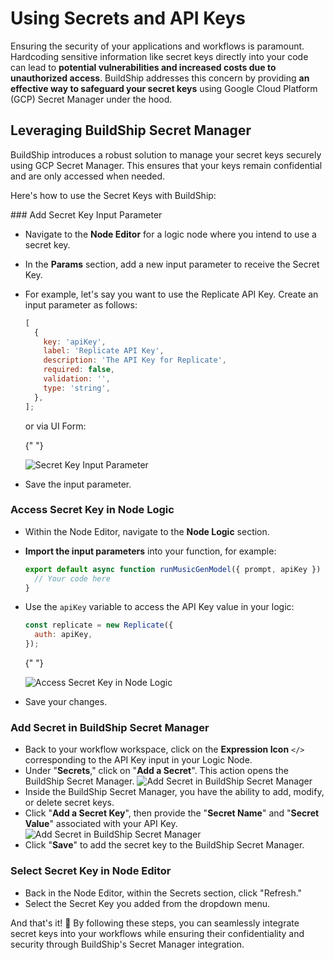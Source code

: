 # Using Secrets and API Keys


Ensuring the security of your applications and workflows is paramount. Hardcoding sensitive information like secret keys
directly into your code can lead to **potential vulnerabilities and increased costs due to unauthorized access**.
BuildShip addresses this concern by providing **an effective way to safeguard your secret keys** using Google Cloud
Platform (GCP) Secret Manager under the hood.

## Leveraging BuildShip Secret Manager

BuildShip introduces a robust solution to manage your secret keys securely using GCP Secret Manager. This ensures that
your keys remain confidential and are only accessed when needed.

Here's how to use the Secret Keys with BuildShip:

<Steps>
### Add Secret Key Input Parameter

- Navigate to the **Node Editor** for a logic node where you intend to use a secret key.
- In the **Params** section, add a new input parameter to receive the Secret Key.
- For example, let's say you want to use the Replicate API Key. Create an input parameter as follows:

  ```js copy
  [
    {
      key: 'apiKey',
      label: 'Replicate API Key',
      description: 'The API Key for Replicate',
      required: false,
      validation: '',
      type: 'string',
    },
  ];
  ```

  or via UI Form:

  {" "}

  <Image src={secrets1} alt='Secret Key Input Parameter' width={1200} />

- Save the input parameter.

### Access Secret Key in Node Logic

- Within the Node Editor, navigate to the **Node Logic** section.
- **Import the input parameters** into your function, for example:
  ```js copy
  export default async function runMusicGenModel({ prompt, apiKey }) {
    // Your code here
  }
  ```
- Use the `apiKey` variable to access the API Key value in your logic:

  ```js copy
  const replicate = new Replicate({
    auth: apiKey,
  });
  ```

  {" "}

  <Image src={secrets2} alt='Access Secret Key in Node Logic' width={1200} />

- Save your changes.

### Add Secret in BuildShip Secret Manager

- Back to your workflow workspace, click on the **Expression Icon** `</>` corresponding to the API Key input in your
  Logic Node.
- Under "**Secrets**," click on "**Add a Secret**". This action opens the BuildShip Secret Manager.
  <Image src={secrets3} alt='Add Secret in BuildShip Secret Manager' width={1200} />
- Inside the BuildShip Secret Manager, you have the ability to add, modify, or delete secret keys.
- Click "**Add a Secret Key**", then provide the "**Secret Name**" and "**Secret Value**" associated with your API Key.
  <Image src={secrets4} alt='Add Secret in BuildShip Secret Manager' width={1200} />
- Click "**Save**" to add the secret key to the BuildShip Secret Manager.

### Select Secret Key in Node Editor

- Back in the Node Editor, within the Secrets section, click "Refresh."
- Select the Secret Key you added from the dropdown menu.

</Steps>

And that's it! 🚀 By following these steps, you can seamlessly integrate secret keys into your workflows while ensuring
their confidentiality and security through BuildShip's Secret Manager integration.
